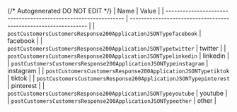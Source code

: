 {/* Autogenerated DO NOT EDIT  */}
| Name                                                            | Value                                                           |
| --------------------------------------------------------------- | --------------------------------------------------------------- |
| `postCustomersCustomersResponse200ApplicationJSONTypefacebook`  | facebook                                                        |
| `postCustomersCustomersResponse200ApplicationJSONTypetwitter`   | twitter                                                         |
| `postCustomersCustomersResponse200ApplicationJSONTypelinkedin`  | linkedin                                                        |
| `postCustomersCustomersResponse200ApplicationJSONTypeinstagram` | instagram                                                       |
| `postCustomersCustomersResponse200ApplicationJSONTypetiktok`    | tiktok                                                          |
| `postCustomersCustomersResponse200ApplicationJSONTypepinterest` | pinterest                                                       |
| `postCustomersCustomersResponse200ApplicationJSONTypeyoutube`   | youtube                                                         |
| `postCustomersCustomersResponse200ApplicationJSONTypeother`     | other                                                           |